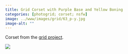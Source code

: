 ```yaml
---
title: Grid Corset with Purple Base and Yellow Boning
categories: [photogrid; corset; nsfw]
image: ../www/images/grid/63_p-y.jpg
image-alt: ""
---
```


Corset from the [grid project](/posts/2025-01-27_grid-project.html).

![](../www/images/grid/63_p-y.jpg)

